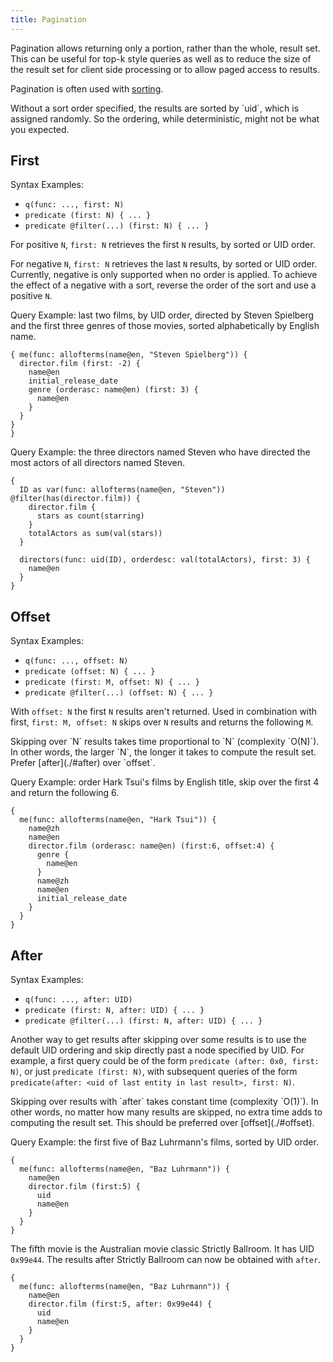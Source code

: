 ```yaml
---
title: Pagination
---
```


Pagination allows returning only a portion, rather than the whole, result set.
This can be useful for top-k style queries as well as to reduce the size of the
result set for client side processing or to allow paged access to results.

Pagination is often used with [sorting](./sorting).

<Note>
  Without a sort order specified, the results are sorted by `uid`, which is
  assigned randomly. So the ordering, while deterministic, might not be what you
  expected.
</Note>

## First

Syntax Examples:

- `q(func: ..., first: N)`
- `predicate (first: N) { ... }`
- `predicate @filter(...) (first: N) { ... }`

For positive `N`, `first: N` retrieves the first `N` results, by sorted or UID
order.

For negative `N`, `first: N` retrieves the last `N` results, by sorted or UID
order. Currently, negative is only supported when no order is applied. To
achieve the effect of a negative with a sort, reverse the order of the sort and
use a positive `N`.

Query Example: last two films, by UID order, directed by Steven Spielberg and
the first three genres of those movies, sorted alphabetically by English name.

```dql
{ me(func: allofterms(name@en, "Steven Spielberg")) {
  director.film (first: -2) {
    name@en
    initial_release_date
    genre (orderasc: name@en) (first: 3) {
      name@en
    }
  }
}
}
```

Query Example: the three directors named Steven who have directed the most
actors of all directors named Steven.

```dql
{
  ID as var(func: allofterms(name@en, "Steven")) @filter(has(director.film)) {
    director.film {
      stars as count(starring)
    }
    totalActors as sum(val(stars))
  }

  directors(func: uid(ID), orderdesc: val(totalActors), first: 3) {
    name@en
  }
}
```

## Offset

Syntax Examples:

- `q(func: ..., offset: N)`
- `predicate (offset: N) { ... }`
- `predicate (first: M, offset: N) { ... }`
- `predicate @filter(...) (offset: N) { ... }`

With `offset: N` the first `N` results aren't returned. Used in combination with
first, `first: M, offset: N` skips over `N` results and returns the following
`M`.

<Note>
  Skipping over `N` results takes time proportional to `N` (complexity `O(N)`).
  In other words, the larger `N`, the longer it takes to compute the result set.
  Prefer [after](./#after) over `offset`.
</Note>

Query Example: order Hark Tsui's films by English title, skip over the first 4
and return the following 6.

```dql
{
  me(func: allofterms(name@en, "Hark Tsui")) {
    name@zh
    name@en
    director.film (orderasc: name@en) (first:6, offset:4) {
      genre {
        name@en
      }
      name@zh
      name@en
      initial_release_date
    }
  }
}
```

## After

Syntax Examples:

- `q(func: ..., after: UID)`
- `predicate (first: N, after: UID) { ... }`
- `predicate @filter(...) (first: N, after: UID) { ... }`

Another way to get results after skipping over some results is to use the
default UID ordering and skip directly past a node specified by UID. For
example, a first query could be of the form `predicate (after: 0x0, first: N)`,
or just `predicate (first: N)`, with subsequent queries of the form
`predicate(after: <uid of last entity in last result>, first: N)`.

<Note>
  Skipping over results with `after` takes constant time (complexity `O(1)`). In
  other words, no matter how many results are skipped, no extra time adds to
  computing the result set. This should be preferred over [offset](./#offset).
</Note>

Query Example: the first five of Baz Luhrmann's films, sorted by UID order.

```dql
{
  me(func: allofterms(name@en, "Baz Luhrmann")) {
    name@en
    director.film (first:5) {
      uid
      name@en
    }
  }
}
```

The fifth movie is the Australian movie classic Strictly Ballroom. It has UID
`0x99e44`. The results after Strictly Ballroom can now be obtained with `after`.

```dql
{
  me(func: allofterms(name@en, "Baz Luhrmann")) {
    name@en
    director.film (first:5, after: 0x99e44) {
      uid
      name@en
    }
  }
}
```
